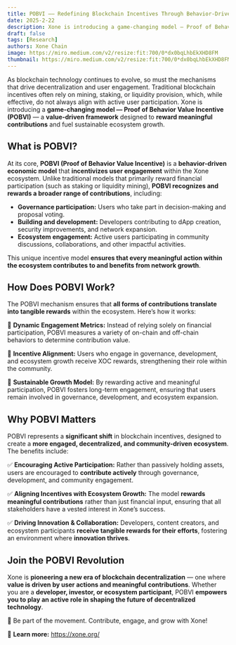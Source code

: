```yaml
---
title: POBVI —— Redefining Blockchain Incentives Through Behavior-Driven Value
date: 2025-2-22
description: Xone is introducing a game-changing model — Proof of Behavior Value Incentive (POBVI) — a value-driven framework designed to reward meaningful contributions and fuel sustainable ecosystem growth.
draft: false
tags: [Research]
authors: Xone Chain
image: https://miro.medium.com/v2/resize:fit:700/0*dx0bqLhbEkXHD8FM
thumbnail: https://miro.medium.com/v2/resize:fit:700/0*dx0bqLhbEkXHD8FM
---
```


As blockchain technology continues to evolve, so must the mechanisms that drive decentralization and user engagement. Traditional blockchain incentives often rely on mining, staking, or liquidity provision, which, while effective, do not always align with active user participation. Xone is introducing a **game-changing model — Proof of Behavior Value Incentive (POBVI)** — a **value-driven framework** designed to **reward meaningful contributions** and fuel sustainable ecosystem growth.

## What is POBVI?

At its core, **POBVI (Proof of Behavior Value Incentive)** is a **behavior-driven economic model** that **incentivizes user engagement** within the Xone ecosystem. Unlike traditional models that primarily reward financial participation (such as staking or liquidity mining), **POBVI recognizes and rewards a broader range of contributions**, including:

- **Governance participation:** Users who take part in decision-making and proposal voting.
- **Building and development:** Developers contributing to dApp creation, security improvements, and network expansion.
- **Ecosystem engagement:** Active users participating in community discussions, collaborations, and other impactful activities.

This unique incentive model **ensures that every meaningful action within the ecosystem contributes to and benefits from network growth**.

## How Does POBVI Work?

The POBVI mechanism ensures that **all forms of contributions translate into tangible rewards** within the ecosystem. Here’s how it works:

🔹 **Dynamic Engagement Metrics:** Instead of relying solely on financial participation, POBVI measures a variety of on-chain and off-chain behaviors to determine contribution value.

🔹 **Incentive Alignment:** Users who engage in governance, development, and ecosystem growth receive XOC rewards, strengthening their role within the community.

🔹 **Sustainable Growth Model:** By rewarding active and meaningful participation, POBVI fosters long-term engagement, ensuring that users remain involved in governance, development, and ecosystem expansion.

## Why POBVI Matters

POBVI represents a **significant shift** in blockchain incentives, designed to create a **more engaged, decentralized, and community-driven ecosystem**. The benefits include:

✅ **Encouraging Active Participation:** Rather than passively holding assets, users are encouraged to **contribute actively** through governance, development, and community engagement.

✅ **Aligning Incentives with Ecosystem Growth:** The model **rewards meaningful contributions** rather than just financial input, ensuring that all stakeholders have a vested interest in Xone’s success.

✅ **Driving Innovation & Collaboration:** Developers, content creators, and ecosystem participants **receive tangible rewards for their efforts**, fostering an environment where **innovation thrives**.

## Join the POBVI Revolution

Xone is **pioneering a new era of blockchain decentralization** — one where **value is driven by user actions and meaningful contributions**. Whether you are a **developer, investor, or ecosystem participant**, POBVI **empowers you to play an active role in shaping the future of decentralized technology**.

🚀 Be part of the movement. Contribute, engage, and grow with Xone!

🔗 **Learn more:** https://xone.org/

